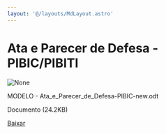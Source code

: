 ```yaml
---
layout: '@/layouts/MdLayout.astro'
---
```






Ata e Parecer de Defesa - PIBIC/PIBITI
======================================









<Image src="https://arapiraca.ufal.br/graduacao/ciencia-da-computacao/documentos/tcc/documentos-para-o-orientador/modelo-ata_e_parecer_de_defesa-pibic-new.odt/%2b%2bplone%2b%2bufalprofile/imgs/file-icon.png" alt="None" inferSize />


 MODELO - Ata\_e\_Parecer\_de\_Defesa-PIBIC-new.odt  

 Documento 
 (24.2KB)
 

[Baixar](%40%40download/file/MODELO%20-%20Ata_e_Parecer_de_Defesa-PIBIC-new.3b2.d)








